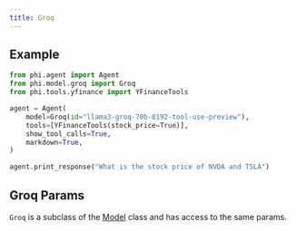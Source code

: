 ```yaml
---
title: Groq
---
```


## Example

<CodeGroup>

```python agent.py
from phi.agent import Agent
from phi.model.groq import Groq
from phi.tools.yfinance import YFinanceTools

agent = Agent(
    model=Groq(id="llama3-groq-70b-8192-tool-use-preview"),
    tools=[YFinanceTools(stock_price=True)],
    show_tool_calls=True,
    markdown=True,
)

agent.print_response("What is the stock price of NVDA and TSLA")

```

</CodeGroup>

## Groq Params

<Snippet file="model-groq-params.mdx" />

`Groq` is a subclass of the [Model](/reference/model/base) class and has access to the same params.
